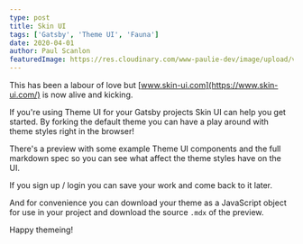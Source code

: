 ```yaml
---
type: post
title: Skin UI
tags: ['Gatsby', 'Theme UI', 'Fauna']
date: 2020-04-01
author: Paul Scanlon
featuredImage: https://res.cloudinary.com/www-paulie-dev/image/upload/v1595915552/paulie.dev/2020/04/skin-ui_tjn2wf.jpg
---
```


This has been a labour of love but [www.skin-ui.com](https://www.skin-ui.com/) is now alive and kicking.

If you're using Theme UI for your Gatsby projects Skin UI can help you get started. By forking the default theme you can
have a play around with theme styles right in the browser!

There's a preview with some example Theme UI components and the full markdown spec so you can see what affect the theme
styles have on the UI.

If you sign up / login you can save your work and come back to it later.

And for convenience you can download your theme as a JavaScript object for use in your project and download the source
`.mdx` of the preview.

Happy themeing!
